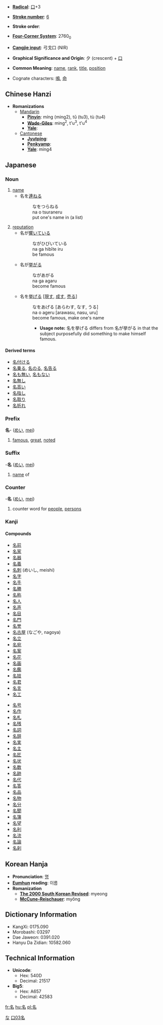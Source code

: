 * '''[[Wiktionary:Chinese radical index| Radical]]''': [[Wiktionary:Chinese radical index 口|口]]+3

* '''[[Wiktionary:Chinese total strokes index|Stroke number]]''': [[Wiktionary:Chinese total strokes index 6|6]]

* '''Stroke order''': 

* '''[[Wiktionary:Chinese four corner index|Four-Corner System]]''': 2760<sub>0</sub>

* '''[[Wiktionary:Chinese Cangjie index|Cangjie input]]''': 弓戈口 (NIR)

* '''Graphical Significance and Origin''': 夕 (crescent) + [[口]]

* '''Common Meaning''': [[name]], [[rank]], [[title]], [[position]]

* Cognate characters: [[鳴]], [[命]]

== Chinese Hanzi ==

* '''Romanizations'''
** [[Mandarin]]
*** '''[[Pinyin]]''': míng (ming2), tǔ (tu3), tù (tu4)
*** '''[[Wade-Giles]]''': ming<sup>2</sup>, t'u<sup>3</sup>, t'u<sup>4</sup>
*** '''[[Yale]]''': 
**[[Cantonese]]
***'''[[Jyutping]]''':
***'''[[Penkyamp]]''': 
***'''[[Yale]]''': ming4

== Japanese ==
[[Category:Japanese language|な]]
===Noun===
{{janoun|[[な]]|[[na]]}}
# [[name]]
#*名を[[連ねる]]
#*:なをつらねる
#*:na o tsuraneru
#*:put one's name in (a list)
# [[reputation]]
#*名が[[響く|響いて]]いる
#*:ながひびいている
#*:na ga hibīte iru
#*:be famous
#*名が[[挙がる]]
#*:ながあがる
#*:na ga agaru
#*:become famous
#*名を[[挙げる]] <nowiki>[</nowiki>[[現す]], [[成す]], [[売る]]<nowiki>]</nowiki>
#*:なをあげる [あらわす, なす, うる]
#*:na o ageru [arawasu, nasu, uru]
#*:become famous, make one's name
#*:*'''Usage note:''' 名を挙げる differs from 名が挙がる in that the subject purposefully did something to make himself famous.
====Derived terms====
* [[名付ける]]
* [[名乗る]], [[名のる]], [[名告る]]
* [[名も無い]], [[名もない]] 
* [[名無し]]
* [[名高い]]
* [[名指し]]
* [[名取り]]
* [[名折れ]]


===Prefix===
'''名'''- ([[めい]], [[mei]])
# [[famous]], [[great]], [[noted]]


===Suffix===
-'''名''' ([[めい]], [[mei]])
# [[name]] of


===Counter===
-'''名''' ([[めい]], [[mei]])
# counter word for [[people]], [[persons]]


===Kanji===
{{kanji|[[めい]] ([[mei]]), [[みょう]] ([[myō]])|[[な]] ([[na]]), [[なのる]] ([[nanoru]]), [[なづける]] ([[nazukeru]])}}
====Compounds====
{{top}}
*[[名前]]
*[[名家]]
*[[名器]]
*[[名義]]
*[[名刺]] (めいし, meishi)
*[[名字]]
*[[名手]]
*[[名勝]]
*[[名称]]
*[[名人]]
*[[名声]]
*[[名目]]
*[[名門]]
*[[名誉]]
*[[名古屋]] (なごや, nagoya)
*[[名立]]
*[[名宛]]
*[[名案]]
*[[名花]]
*[[名画]]
*[[名鑑]]
*[[名妓]]
*[[名君]]
*[[名言]]
*[[名工]]
{{mid}}
*[[名号]]
*[[名作]]
*[[名札]]
*[[名残]]
*[[名詞]]
*[[名辞]]
*[[名実]]
*[[名主]]
*[[名匠]]
*[[名状]]
*[[名数]]
*[[名跡]]
*[[名代]]
*[[名答]]
*[[名品]]
*[[名物]]
*[[名分]]
*[[名聞]]
*[[名簿]]
*[[名望]]
*[[名利]]
*[[名流]]
*[[名論]]
*[[名刹]]
{{bottom}}

== Korean Hanja ==

* '''Pronunciation''': [[명]]
* '''[[Eumhun]] reading''': 이름
* '''Romanization'''
** '''[[The 2000 South Korean Revised Romanization|The 2000 South Korean Revised]]''': myeong
** '''[[McCune-Reischauer]]''': myŏng

== Dictionary Information ==

* KangXi: 0175.090
* Morobashi: 03297
* Dae Jaweon: 0391.020
* Hanyu Da Zidian: 10582.060

== Technical Information ==

* '''Unicode''':
** Hex: 540D
** Decimal: 21517
* '''Big5''':
** Hex: A657
** Decimal: 42583

[[Category:Japanese kanji|口03名]]

[[fr:名]]
[[hu:名]]
[[pl:名]]